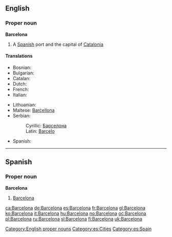 ==English==

===Proper noun===
{{wikipedia}}
'''Barcelona'''

# A [[Spanish]] port and the capital of [[Catalonia]]

====Translations====
{{trans-top|capital of Catalonia}}
* Bosnian: {{t-|bs|Barselona|f}}
* Bulgarian: {{t-|bg|Барселона|f|sc=Cyrl}}
* Catalan: {{t+|ca|Barcelona|f}}
* Dutch: {{t-|nl|Barcelona|n}}
* French: {{t+|fr|Barcelone}}
* Italian: {{t-|it|Barcellona|f}}
{{trans-mid}}
* Lithuanian: {{t-|lt|Barselona|f|xs=Lithuanian}}
* Maltese: [[Barċellona]]
* Serbian:
*: Cyrillic: [[Барселона]] {{f}}
*: Latin: [[Barcelo]] {{f}}
* Spanish: {{t+|es|Barcelona}}
{{trans-bottom}}

[[Category:English proper nouns]]

----

==Spanish==

===Proper noun===
'''Barcelona'''

# [[#English|Barcelona]]

[[Category:es:Cities]]
[[Category:es:Spain]]

[[ca:Barcelona]]
[[de:Barcelona]]
[[es:Barcelona]]
[[fr:Barcelona]]
[[gl:Barcelona]]
[[ko:Barcelona]]
[[it:Barcelona]]
[[hu:Barcelona]]
[[no:Barcelona]]
[[oc:Barcelona]]
[[pl:Barcelona]]
[[ru:Barcelona]]
[[sl:Barcelona]]
[[fi:Barcelona]]
[[uk:Barcelona]]